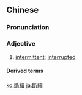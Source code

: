 {{also|断续}}
==Chinese==
{{zh-forms|s=断续}}

===Pronunciation===
{{zh-pron
|m=duànxù
|c=tyun5 zuk6,dyun6 zuk6
|cat=a
}}

===Adjective===
{{zh-adj}}

# [[intermittent]]; [[interrupted]]

====Derived terms====
{{zh-der|斷斷續續}}

[[ko:斷續]]
[[ja:斷續]]